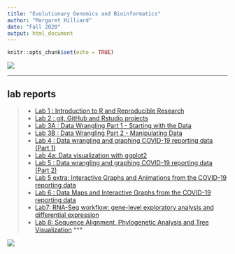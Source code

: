 ```yaml
---
title: "Evolutionary Genomics and Bioinformatics"
author: "Margaret Hilliard"
date: "Fall 2020"
output: html_document
---
```

```r
knitr::opts_chunk$set(echo = TRUE)
```

![](images/IMG_2867.jpeg) 

*** 

## lab reports
>- [Lab 1 : Introduction to R and Reproducible Research](lab1_Hilliard.html)
>- [Lab 2 : git, GitHub and Rstudio projects](lab2.html)
>- [Lab 3A : Data Wrangling Part 1 - Starting with the Data](Lab3A.html)
>- [Lab 3B : Data Wrangling Part 2 - Manipulating Data](Lab3B.html)
>- [Lab 4 : Data wrangling and graphing COVID-19 reporting data (Part 1)](Lab4.html)
>- [Lab 4a: Data visualization with ggplot2](Lab4a.html)
>- [Lab 5 : Data wrangling and graphing COVID-19 reporting data (Part 2)](lab5.html)
>- [Lab 5 extra: Interactive Graphs and Animations from the COVID-19 reporting data](Lab-5-extra.html)
>- [Lab 6 : Data Maps and Interactive Graphs from the COVID-19 reporting data](Lab-6.html)
>- [Lab7: RNA-Seq workflow: gene-level exploratory analysis and differential expression](lab7.html)
>- [Lab 8: Sequence Alignment, Phylogenetic Analysis and Tree Visualization](lab8.html)
*** 

![](images/skippy.jpeg)

